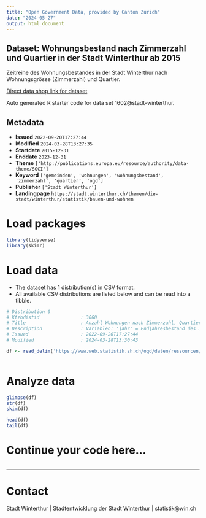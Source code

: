 ```yaml
---
title: "Open Government Data, provided by Canton Zurich"
date: "2024-05-27"
output: html_document
---
```


## Dataset: Wohnungsbestand nach Zimmerzahl und Quartier in der Stadt Winterthur ab 2015

Zeitreihe des Wohnungsbestandes in der Stadt Winterthur nach Wohnungsgrösse (Zimmerzahl) und Quartier.

[Direct data shop link for dataset](https://www.zh.ch/de/politik-staat/statistik-daten/datenkatalog.html#/datasets/1602@stadt-winterthur)

Auto generated R starter code for data set 1602@stadt-winterthur.

## Metadata

- **Issued** `2022-09-20T17:27:44`
- **Modified** `2024-03-28T13:27:35`
- **Startdate** `2015-12-31`
- **Enddate** `2023-12-31`
- **Theme** `['http://publications.europa.eu/resource/authority/data-theme/SOCI']`
- **Keyword** `['gemeinden', 'wohnungen', 'wohnungsbestand', 'zimmerzahl', 'quartier', 'ogd']`
- **Publisher** `['Stadt Winterthur']`
- **Landingpage** `https://stadt.winterthur.ch/themen/die-stadt/winterthur/statistik/bauen-und-wohnen`


# Load packages

```r

library(tidyverse)
library(skimr)

```

# Load data

-   The dataset has 1 distribution(s) in CSV format.
-   All available CSV distributions are listed below and can be read into a tibble.

```r

# Distribution 0
# Ktzhdistid               : 3060
# Title                    : Anzahl Wohnungen nach Zimmerzahl, Quartier und Jahr
# Description              : Variablen: 'jahr' = Endjahresbestand des Jahres; 'quartier_bfs_id' = Quartiernummer gem. BFS; 'quartier' = Name des Quartiers; 'stadtkreis_bfs_id' = Stadtkreisnummer gem. BFS; 'stadtkreis' = Name des Stadtkreises; 'whg_zim_group' = Gruppe gemäss Anzahl Zimmer (1.5-Zimmer-Wohnung zählt als 1); 'anzahl_wohnungen' = Gesamtzahl der Wohnungen.
# Issued                   : 2022-09-20T17:27:44
# Modified                 : 2024-03-28T13:30:43

df <- read_delim('https://www.web.statistik.zh.ch/ogd/daten/ressourcen/KTZH_00001602_00003060.csv')



```

# Analyze data

```r

glimpse(df)
str(df)
skim(df)

head(df)
tail(df)

```

# Continue your code here...

```r

```

------------------------------------------------------------------------

# Contact

Stadt Winterthur | Stadtentwicklung der Stadt Winterthur | statistik@win.ch
